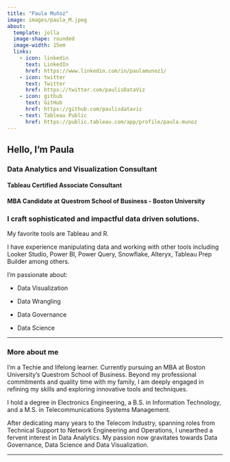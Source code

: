```yaml
---
title: "Paula Muñoz"
image: images/paula_M.jpeg
about: 
  template: jolla
  image-shape: rounded
  image-width: 15em
  links:
    - icon: linkedin
      text: LinkedIn
      href: https://www.linkedin.com/in/paulamunoz1/
    - icon: twitter
      text: Twitter
      href: https://twitter.com/paulisDataViz
    - icon: github
      text: GitHub
      href: https://github.com/paulisdataviz
    - text: Tableau Public
      href: https://public.tableau.com/app/profile/paula.munoz
---
```


## **Hello, I'm Paula**

### **Data Analytics and Visualization Consultant** 

#### **Tableau Certified Associate Consultant** 

#### **MBA Candidate at Questrom School of Business - Boston University**

### **I craft sophisticated and impactful data driven solutions.**

My favorite tools are Tableau and R.

I have experience manipulating data and working with other tools including Looker Studio, Power BI, Power Query, Snowflake, Alteryx, Tableau Prep Builder among others.

I'm passionate about:

-   Data Visualization

-   Data Wrangling

-   Data Governance

-   Data Science

------------------------------------------------------------------------

### **More about me**

I'm a Techie and lifelong learner. Currently pursuing an MBA at Boston University's Questrom School of Business. Beyond my professional commitments and quality time with my family, I am deeply engaged in refining my skills and exploring innovative tools and techniques.

I hold a degree in Electronics Engineering, a B.S. in Information Technology, and a M.S. in Telecommunications Systems Management.

After dedicating many years to the Telecom Industry, spanning roles from Technical Support to Network Engineering and Operations, I unearthed a fervent interest in Data Analytics. My passion now gravitates towards Data Governance, Data Science and Data Visualization.

------------------------------------------------------------------------
